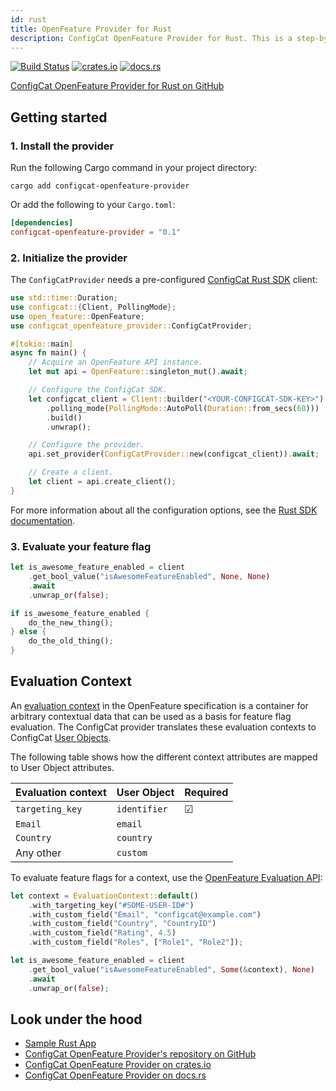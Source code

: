 ```yaml
---
id: rust
title: OpenFeature Provider for Rust
description: ConfigCat OpenFeature Provider for Rust. This is a step-by-step guide on how to use ConfigCat with the OpenFeature Rust SDK.
---
```


[![Build Status](https://github.com/configcat/openfeature-rust/actions/workflows/ci.yml/badge.svg?branch=main)](https://github.com/configcat/openfeature-rust/actions/workflows/ci.yml)
[![crates.io](https://img.shields.io/crates/v/configcat-openfeature-provider.svg?logo=rust)](https://crates.io/crates/configcat-openfeature-provider)
[![docs.rs](https://img.shields.io/badge/docs.rs-configcat_openfeature_provider-66c2a5?logo=docs.rs)](https://docs.rs/configcat-openfeature-provider)

<a href="https://github.com/configcat/openfeature-rust" target="_blank">ConfigCat OpenFeature Provider for Rust on GitHub</a>

## Getting started

### 1. Install the provider

Run the following Cargo command in your project directory:
```shell
cargo add configcat-openfeature-provider
```

Or add the following to your `Cargo.toml`:

```toml
[dependencies]
configcat-openfeature-provider = "0.1"
```

### 2. Initialize the provider

The `ConfigCatProvider` needs a pre-configured [ConfigCat Rust SDK](../../rust/#creating-the-configcat-client) client:

```rust
use std::time::Duration;
use configcat::{Client, PollingMode};
use open_feature::OpenFeature;
use configcat_openfeature_provider::ConfigCatProvider;

#[tokio::main]
async fn main() {
    // Acquire an OpenFeature API instance.
    let mut api = OpenFeature::singleton_mut().await;

    // Configure the ConfigCat SDK.
    let configcat_client = Client::builder("<YOUR-CONFIGCAT-SDK-KEY>")
        .polling_mode(PollingMode::AutoPoll(Duration::from_secs(60)))
        .build()
        .unwrap();

    // Configure the provider.
    api.set_provider(ConfigCatProvider::new(configcat_client)).await;

    // Create a client.
    let client = api.create_client();
}
```

For more information about all the configuration options, see the [Rust SDK documentation](../../rust/#creating-the-configcat-client).

### 3. Evaluate your feature flag

```rust
let is_awesome_feature_enabled = client
    .get_bool_value("isAwesomeFeatureEnabled", None, None)
    .await
    .unwrap_or(false);

if is_awesome_feature_enabled {
    do_the_new_thing();
} else {
    do_the_old_thing();
}
```

## Evaluation Context

An <a href="https://openfeature.dev/docs/reference/concepts/evaluation-context" target="_blank">evaluation context</a> in the OpenFeature specification is a container for arbitrary contextual data that can be used as a basis for feature flag evaluation.
The ConfigCat provider translates these evaluation contexts to ConfigCat [User Objects](../../rust/#user-object).

The following table shows how the different context attributes are mapped to User Object attributes.

| Evaluation context | User Object  | Required |
| ------------------ | ------------ | -------- |
| `targeting_key`    | `identifier` | &#9745;  | 
| `Email`            | `email`      |          | 
| `Country`          | `country`    |          | 
| Any other          | `custom`     |          | 

To evaluate feature flags for a context, use the <a href="https://openfeature.dev/docs/reference/concepts/evaluation-api/" target="_blank">OpenFeature Evaluation API</a>:

```rust
let context = EvaluationContext::default()
    .with_targeting_key("#SOME-USER-ID#")
    .with_custom_field("Email", "configcat@example.com")
    .with_custom_field("Country", "CountryID")
    .with_custom_field("Rating", 4.5)
    .with_custom_field("Roles", ["Role1", "Role2"]);

let is_awesome_feature_enabled = client
    .get_bool_value("isAwesomeFeatureEnabled", Some(&context), None)
    .await
    .unwrap_or(false);
```

## Look under the hood

- <a href="https://github.com/configcat/openfeature-rust/tree/main/examples" target="_blank">Sample Rust App</a>
- <a href="https://github.com/configcat/openfeature-rust" target="_blank">ConfigCat OpenFeature Provider's repository on GitHub</a>
- <a href="https://crates.io/crates/configcat-openfeature-provider" target="_blank">ConfigCat OpenFeature Provider on crates.io</a>
- <a href="https://docs.rs/configcat-openfeature-provider/latest/configcat_openfeature_provider" target="_blank">ConfigCat OpenFeature Provider on docs.rs</a>